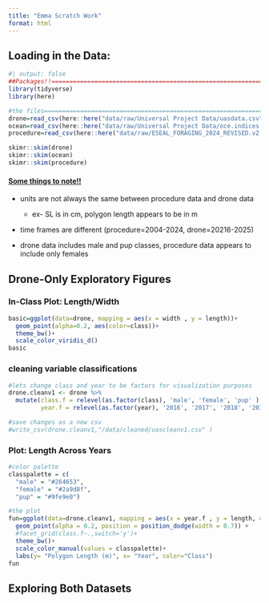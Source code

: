 ```yaml
---
title: "Emma Scratch Work"
format: html
---
```


## Loading in the Data:

```r
#| output: false
##Packages!!====================================================================
library(tidyverse)
library(here)

#the files======================================================================
drone=read_csv(here::here("data/raw/Universal Project Data/uasdata.csv"))
ocean=read_csv(here::here("data/raw/Universal Project Data/oce.indices.csv"))
procedure=read_csv(here::here("data/raw/ESEAL_FORAGING_2024_REVISED.v2.csv"))

skimr::skim(drone)
skimr::skim(ocean)
skimr::skim(procedure)
```

#### [Some things to note!!]{.underline}

-   units are not always the same between procedure data and drone data

    -   ex- SL is in cm, polygon length appears to be in m

-   time frames are different (procedure=2004-2024, drone=20216-2025)

-   drone data includes male and pup classes, procedure data appears to include only females

## Drone-Only Exploratory Figures

### In-Class Plot: Length/Width

```r
basic=ggplot(data=drone, mapping = aes(x = width , y = length))+
  geom_point(alpha=0.2, aes(color=class))+
  theme_bw()+
  scale_color_viridis_d()
basic
```

### cleaning variable classifications

```r
#lets change class and year to be factors for visualization purposes 
drone.cleanv1 <- drone %>%
  mutate(class.f = relevel(as.factor(class), 'male', 'female', 'pup' ), 
         year.f = relevel(as.factor(year), '2016', '2017', '2018', '2019', '2020', '2021', '2022', '2023', '2024', '2025'))

#save changes as a new csv
#write_csv(drone.cleanv1,"/data/cleaned/uascleanv1.csv" )
```

### Plot: Length Across Years

```r
#color palette 
classpalette = c(
  "male" = "#264653", 
  "female" = "#2a9d8f", 
  "pup" = "#9fe9e0")

#the plot 
fun=ggplot(data=drone.cleanv1, mapping = aes(x = year.f , y = length, color=class.f))+
  geom_point(alpha = 0.2, position = position_dodge(width = 0.7)) +
  #facet_grid(class.f~.,switch='y')+
  theme_bw()+
  scale_color_manual(values = classpalette)+
  labs(y= "Polygon Length (m)", x= "Year", color="Class")
fun
```

## Exploring Both Datasets
